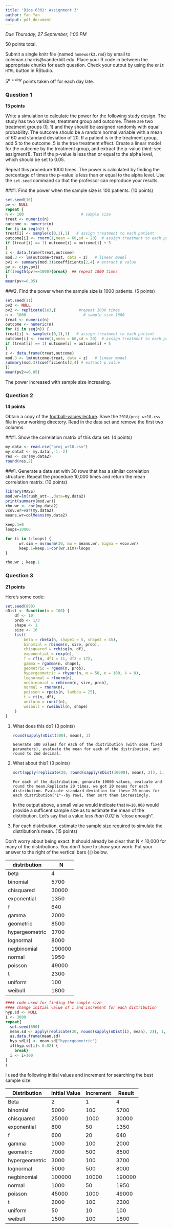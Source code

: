 ```yaml
---
title: 'Bios 6301: Assignment 3'
author: Yan Yan
output: pdf_document
---
```


*Due Thursday, 27 September, 1:00 PM*

50 points total.

Submit a single knitr file (named `homework3.rmd`) by email to coleman.r.harris@vanderbilt.edu.
Place your R code in between the appropriate chunks for each question.
Check your output by using the `Knit HTML` button in RStudio.

$5^{n=day}$ points taken off for each day late.

### Question 1 ###

**15 points**

Write a simulation to calculate the power for the following study
design.  The study has two variables, treatment group and outcome.
There are two treatment groups (0, 1) and they should be assigned
randomly with equal probability.  The outcome should be a random normal
variable with a mean of 60 and standard deviation of 20.  If a patient
is in the treatment group, add 5 to the outcome.  5 is the true
treatment effect.  Create a linear model for the outcome by the
treatment group, and extract the p-value (hint: see assigment1).
Test if the p-value is less than or equal to the alpha level, which
should be set to 0.05.

Repeat this procedure 1000 times. The power is calculated by finding
the percentage of times the p-value is less than or equal to the alpha
level.  Use the `set.seed` command so that the professor can reproduce
your results.

###1. Find the power when the sample size is 100 patients. (10 points)
```r
set.seed(10)
pv <- NULL
repeat {
n <- 100                         # sample size
treat <- numeric(n)
outcome <- numeric(n)
for (i in seq(n)) {
treat[i] <- sample(c(0,1),1)   # assign treatment to each patient
outcome[i] <- rnorm(1,mean = 60,sd = 20)  # assign treatment to each patient
if (treat[i] == 1) outcome[i] = outcome[i] + 5
}
z <- data.frame(treat,outcome)
mod.3 <- lm(outcome~treat, data = z)   # linear model
pv1 <- summary(mod.3)$coefficients[2,4] # extract p value
pv <- c(pv,pv1)
if(length(pv)==1000){break}  ## repeat 1000 times
}
mean(pv<=0.05)

```
###2. Find the power when the sample size is 1000 patients. (5 points)
```r
set.seed(11)
pv2 <- NULL
pv2 <- replicate(1e3,{          #repeat 1000 times
n <- 1000                         # sample size 1000
treat <- numeric(n)
outcome <- numeric(n)
for (i in seq(n)) {
treat[i] <- sample(c(0,1),1)   # assign treatment to each patient
outcome[i] <- rnorm(1,mean = 60,sd = 20)  # assign treatment to each patient
if (treat[i] == 1) outcome[i] = outcome[i] + 5
}
z <- data.frame(treat,outcome)
mod.3 <- lm(outcome~treat, data = z)   # linear model
summary(mod.3)$coefficients[2,4] # extract p value
})
mean(pv2<=0.05)
```
The power increased with sample size increasing.


### Question 2 ###

**14 points**

Obtain a copy of the [football-values lecture](https://github.com/couthcommander/football-values).
Save the `2018/proj_wr18.csv` file in your working directory.  Read
in the data set and remove the first two columns.

###1. Show the correlation matrix of this data set. (4 points)
```r
my.data <- read.csv("proj_wr18.csv")
my.data2 <- my.data[,-1:-2]
res <- cor(my.data2)
round(res,2)
```

###1. Generate a data set with 30 rows that has a similar correlation structure.  Repeat the procedure 10,000 times and return the mean correlation matrix. (10 points)
```r
library(MASS)
mod.wr=lm(rush_att~.,data=my.data2)
print(summary(mod.wr))
rho.wr <- cor(my.data2)
vcov.wr=var(my.data2)		
means.wr=colMeans(my.data2)

keep.1=0
loops=10000

for (i in 1:loops) {
      wr.sim = mvrnorm(30, mu = means.wr, Sigma = vcov.wr)
      keep.1=keep.1+cor(wr.sim)/loops   
}

rho.wr ; keep.1  
```

### Question 3 ###

**21 points**

Here's some code:

```r
set.seed(890)
nDist <- function(n = 100) {
    df <- 10
    prob <- 1/3
    shape <- 1
    size <- 16
    list(
        beta = rbeta(n, shape1 = 5, shape2 = 45),
        binomial = rbinom(n, size, prob),
        chisquared = rchisq(n, df),
        exponential = rexp(n),
        f = rf(n, df1 = 11, df2 = 17),
        gamma = rgamma(n, shape),
        geometric = rgeom(n, prob),
        hypergeometric = rhyper(n, m = 50, n = 100, k = 8),
        lognormal = rlnorm(n),
        negbinomial = rnbinom(n, size, prob),
        normal = rnorm(n),
        poisson = rpois(n, lambda = 25),
        t = rt(n, df),
        uniform = runif(n),
        weibull = rweibull(n, shape)
    )
}
```

1. What does this do? (3 points)

    ```r
    round(sapply(nDist(500), mean), 2)
    ```
    
    ```
    Generate 500 values for each of the distribution (with some fixed parameters), evaluate the mean for each of the distribution, and round to 2nd decimal.
    ```

1. What about this? (3 points)

    ```r
    sort(apply(replicate(20, round(sapply(nDist(10000), mean), 2)), 1, sd))
    ```
    
    ```
    For each of the distribution, genarate 10000 values, evaluate and round the mean.Replicate 20 times, we got 20 means for each distribution. Evaluate standard deviation for these 20 means for each distribution("1"--by row), then sort them increasingly. 
    ```

    In the output above, a small value would indicate that `N=10,000` would provide a sufficent sample size as to estimate the mean of the distribution. Let's say that a value *less than 0.02* is "close enough".

1. For each distribution, estimate the sample size required to simulate the distribution's mean. (15 points)

Don't worry about being exact. It should already be clear that N < 10,000 for many of the distributions. You don't have to show your work. Put your answer to the right of the vertical bars (`|`) below.

distribution|N
---|---
beta| 4
binomial|  5700
chisquared| 30000
exponential| 1350
f| 640
gamma| 2000
geometric|8500
hypergeometric| 3700
lognormal| 8000
negbinomial| 190000
normal| 1950
poisson| 49000
t| 2300
uniform|100
weibull|1800
```r
#### code used for finding the sample size
#### change initial value of i and increment for each distribution
hyp.sd <- NULL
i <- 3000
repeat{
  set.seed(890)
  mean.sd <- apply(replicate(20, round(sapply(nDist(i), mean), 2)), 1, sd)
  as.data.frame(mean.sd)
  hyp.sd[i] <- mean.sd["hypergeometric"] 
  if(hyp.sd[i]< 0.02) {
    break}
  i <- i+100
}
i
```
I used the following initial values and increment for searching the best sample size. 

Distribution|Initial Value|Increment|Result
----|---|---|---
Beta| 2| 1 |4 |
binomial| 5000| 100 |5700
chisquared    | 25000         | 1000      |30000  
exponential   | 800           | 50        |1350  
f             | 600           | 20        |640   
gamma         | 1000          | 100       |2000   
geometric     | 7000          | 500       |8500  
hypergeometric| 3000          | 100       |3700  
lognormal     | 5000          | 500       |8000  
negbinomial   | 100000        | 10000     |190000 
normal        | 1000          | 50        |1950    
poisson       | 45000         | 1000      |49000   
t             | 2000          | 100       |2300    
uniform       | 50            | 10        |100     
weibull       | 1500          | 100       |1800    




